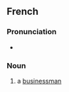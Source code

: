 ==French==

===Pronunciation===
* {{fr-muteh}} {{fr-IPA}}

===Noun===
{{fr-noun|m|hommes d'affaires|f=femme d'affaires}}

# a [[businessman]]